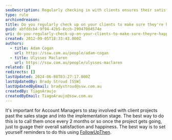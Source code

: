 ```yaml
---
seoDescription: Regularly checking in with clients ensures their satisfaction and happiness throughout project implementation.
type: rule
archivedreason:
title: Do you regularly check up on your clients to make sure they're happy?
guid: abfddcb4-9f94-42b5-8ccb-29947004574e
uri: do-you-regularly-check-up-on-your-clients-to-make-sure-theyre-happy
created: 2012-09-05T18:33:43.000Z
authors:
  - title: Adam Cogan
    url: https://ssw.com.au/people/adam-cogan
  - title: Ulysses Maclaren
    url: https://ssw.com.au/people/ulysses-maclaren
related: []
redirects: []
lastUpdated: 2024-06-08T03:27:17.000Z
lastUpdatedBy: Brady Stroud [SSW]
lastUpdatedByEmail: bradystroud@ssw.com.au
createdBy: TiagoAraujo
createdByEmail: TiagoAraujo@ssw.com.au
---
```


It's important for Account Managers to stay involved with client projects past the sales stage and into the implementation stage. The best way to do this is to call them once every 2 months or so once the project gets going, just to guage their overall satisfaction and happiness.
The best way is to set yourself reminders to do this using [FollowUpThen](/do-you-follow-up-emails-effectively).
